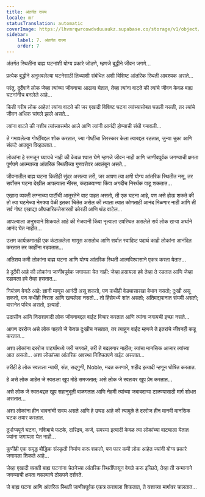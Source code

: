 ```yaml
---
title: अंतर्गत राज्य
locale: mr
statusTranslation: automatic
coverImage: https://lhvmrqwrcowdvduuaukz.supabase.co/storage/v1/object/public/strapi-uploads/small_cover-tratado-de-psicologia-revolucionaria.webp-5e15e1cec4e0ebebcde5d7fc7565d8fd.webp
sidebar:
    label: 7. अंतर्गत राज्य
    order: 7
---
```

अंतर्गत स्थितींना बाह्य घटनांशी योग्य प्रकारे जोडणे, म्हणजे बुद्धीने जीवन जगणे...

प्रत्येक बुद्धीने अनुभवलेल्या घटनेसाठी तिच्याशी संबंधित अशी विशिष्ट आंतरिक स्थिती आवश्यक असते...

परंतु, दुर्दैवाने लोक जेव्हा त्यांच्या जीवनाचा आढावा घेतात, तेव्हा त्यांना वाटते की त्यांचे जीवन केवळ बाह्य घटनांनीच बनलेले आहे...

किती गरीब लोक आहेत! त्यांना वाटते की जर एखादी विशिष्ट घटना त्यांच्यासोबत घडली नसती, तर त्यांचे जीवन अधिक चांगले झाले असते...

त्यांना वाटते की नशीब त्यांच्यासमोर आले आणि त्यांनी आनंदी होण्याची संधी गमावली...

ते गमावलेल्या गोष्टींबद्दल शोक करतात, ज्या गोष्टींचा तिरस्कार केला त्याबद्दल रडतात, जुन्या चुका आणि संकटे आठवून विव्हळतात...

लोकांना हे समजून घ्यायचे नाही की केवळ श्वास घेणे म्हणजे जीवन नाही आणि जाणीवपूर्वक जगण्याची क्षमता पूर्णपणे आत्म्याच्या आंतरिक स्थितीच्या गुणवत्तेवर अवलंबून असते...

जीवनातील बाह्य घटना कितीही सुंदर असल्या तरी, जर आपण त्या क्षणी योग्य आंतरिक स्थितीत नसू, तर सर्वोत्तम घटना देखील आपल्याला नीरस, कंटाळवाण्या किंवा अगदीच निरर्थक वाटू शकतात...

एखादा व्यक्ती लग्नाच्या पार्टीची आतुरतेने वाट पाहत असतो, ती एक घटना आहे, पण असे होऊ शकते की तो त्या घटनेच्या नेमक्या वेळी इतका चिंतेत असेल की त्याला त्यात कोणताही आनंद मिळणार नाही आणि ती सर्व गोष्ट एखाद्या औपचारिकतेसारखी कोरडी आणि थंड वाटेल...

आपल्याला अनुभवाने शिकवले आहे की मेजवानी किंवा नृत्याला उपस्थित असलेले सर्व लोक खऱ्या अर्थाने आनंद घेत नाहीत...

उत्तम कार्यक्रमातही एक कंटाळलेला माणूस असतोच आणि सर्वात स्वादिष्ट पदार्थ काही लोकांना आनंदित करतात तर काहींना रडवतात...

अतिशय कमी लोकांना बाह्य घटना आणि योग्य आंतरिक स्थिती आत्मविश्वासाने एकत्र करता येतात...

हे दुर्दैवी आहे की लोकांना जाणीवपूर्वक जगायला येत नाही: जेव्हा हसायला हवे तेव्हा ते रडतात आणि जेव्हा रडायला हवे तेव्हा हसतात...

नियंत्रण वेगळे आहे: ज्ञानी माणूस आनंदी असू शकतो, पण कधीही वेड्यासारखा बेभान नसतो; दुःखी असू शकतो, पण कधीही निराश आणि खचलेला नसतो... तो हिंसेमध्ये शांत असतो; अतिमद्यपानात संयमी असतो; वासनेत पवित्र असतो, इत्यादी.

उदासीन आणि निराशावादी लोक जीवनाबद्दल वाईट विचार करतात आणि त्यांना जगायची इच्छा नसते...

आपण दररोज असे लोक पाहतो जे केवळ दुःखीच नसतात, तर त्याहून वाईट म्हणजे ते इतरांचे जीवनही कडू करतात...

अशा लोकांना दररोज पार्ट्यांमध्ये जरी जगवले, तरी ते बदलणार नाहीत; त्यांचा मानसिक आजार त्यांच्या आत असतो... अशा लोकांच्या आंतरिक अवस्था निश्चितपणे वाईट असतात...

तरीही हे लोक स्वतःला न्यायी, संत, सद्गुणी, Noble, मदत करणारे, शहीद इत्यादी म्हणून घोषित करतात.

हे असे लोक आहेत जे स्वतःला खूप मोठे समजतात; असे लोक जे स्वतःवर खूप प्रेम करतात...

असे लोक जे स्वतःबद्दल खूप सहानुभूती बाळगतात आणि नेहमी त्यांच्या जबाबदाऱ्या टाळण्यासाठी मार्ग शोधत असतात...

अशा लोकांना हीन भावनांची सवय असते आणि हे उघड आहे की त्यामुळे ते दररोज हीन मानवी मानसिक घटक तयार करतात.

दुर्भाग्यपूर्ण घटना, नशिबाचे फटके, दारिद्र्य, कर्ज, समस्या इत्यादी केवळ त्या लोकांच्या वाट्याला येतात ज्यांना जगायला येत नाही...

कुणीही एक समृद्ध बौद्धिक संस्कृती निर्माण करू शकतो, पण फार कमी लोक आहेत ज्यांनी योग्य प्रकारे जगायला शिकले आहे...

जेव्हा एखादी व्यक्ती बाह्य घटनांना चेतनेच्या आंतरिक स्थितींपासून वेगळे करू इच्छिते, तेव्हा ती सन्मानाने जगण्याची क्षमता नसल्याचे ठोसपणे दर्शवते.

जे बाह्य घटना आणि आंतरिक स्थिती जाणीवपूर्वक एकत्र करायला शिकतात, ते यशाच्या मार्गावर चालतात...

